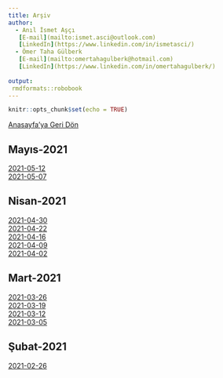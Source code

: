 ---
title: Arşiv
author: 
  - Anıl İsmet Aşçı
   [E-mail](mailto:ismet.asci@outlook.com)
   [LinkedIn](https://www.linkedin.com/in/ismetasci/)
  - Ömer Taha Gülberk
   [E-mail](mailto:omertahagulberk@hotmail.com)
   [LinkedIn](https://www.linkedin.com/in/omertahagulberk/)
    
output:
 rmdformats::robobook
---

```{r setup, include=FALSE}
knitr::opts_chunk$set(echo = TRUE)
```






<div><a href="index.html">Anasayfa'ya Geri Dön</a></div>

## Mayıs-2021

<div><a href="TCMB_TR_2021-05-12.html">2021-05-12</a></div>
<div><a href="TCMB_TR_2021-05-07.html">2021-05-07</a></div>

## Nisan-2021

<div><a href="TCMB_TR_2021-04-30.html">2021-04-30</a></div>
<div><a href="TCMB_TR_2021-04-22.html">2021-04-22</a></div>
<div><a href="TCMB_TR_2021-04-16.html">2021-04-16</a></div>
<div><a href="TCMB_TR_2021-04-09.html">2021-04-09</a></div>
<div><a href="TCMB_TR_2021-04-02.html">2021-04-02</a></div>

## Mart-2021

<div><a href="TCMB_TR_2021-03-26.html">2021-03-26</a></div>
<div><a href="TCMB_TR_2021-03-19.html">2021-03-19</a></div>
<div><a href="TCMB_TR_2021-03-12.html">2021-03-12</a></div>
<div><a href="TCMB_TR_2021-03-05.html">2021-03-05</a></div>

## Şubat-2021

<div><a href="TCMB_TR_2021-02-26.html">2021-02-26</a></div>